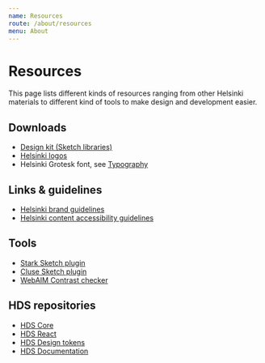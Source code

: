 ```yaml
---
name: Resources
route: /about/resources
menu: About
---
```



# Resources

<LargeParagraph>
    This page lists different kinds of resources ranging from other Helsinki materials to different kind of tools to make design and development easier.
</LargeParagraph>

## Downloads

- [Design kit (Sketch libraries)](https://github.com/City-of-Helsinki/helsinki-design-system/releases)
- [Helsinki logos](https://brand.hel.fi/en/logo/)
- Helsinki Grotesk font, see [Typography](/design-tokens/typography)

## Links & guidelines

- [Helsinki brand guidelines](https://brand.hel.fi/en/)
- [Helsinki content accessibility guidelines](https://www.hel.fi/static/liitteet/kanslia/TPR/opas_saavutettavaan_sisaltoon_EN.pdf)

## Tools

- [Stark Sketch plugin](https://www.getstark.co/)
- [Cluse Sketch plugin](https://cluse.cc/)
- [WebAIM Contrast checker](https://webaim.org/resources/contrastchecker/)

## HDS repositories

- [HDS Core](https://github.com/City-of-Helsinki/helsinki-design-system/tree/master/packages/core)
- [HDS React](https://github.com/City-of-Helsinki/helsinki-design-system/tree/master/packages/react)
- [HDS Design tokens](https://github.com/City-of-Helsinki/helsinki-design-system/tree/master/packages/design-tokens)
- [HDS Documentation](https://github.com/City-of-Helsinki/helsinki-design-system/tree/master/site)
